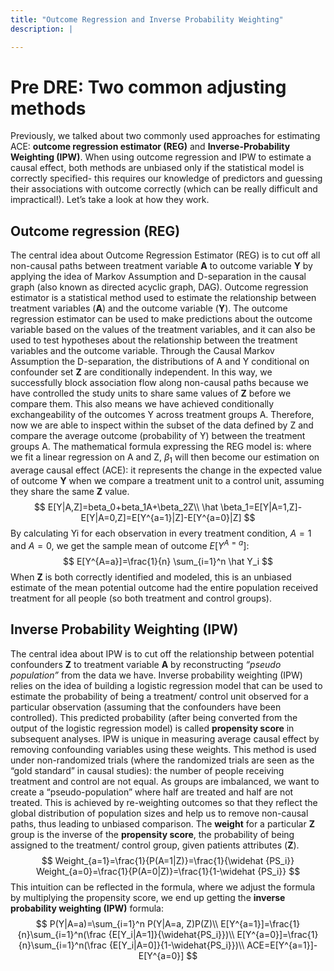 ```yaml
---
title: "Outcome Regression and Inverse Probability Weighting"
description: |

---
```


# Pre DRE: Two common adjusting methods {#reg-ipw}
  Previously, we talked about two commonly used approaches for estimating ACE: **outcome regression estimator (REG)** and **Inverse-Probability Weighting (IPW)**. When using outcome regression and IPW to estimate a causal effect, both methods are unbiased only if the statistical model is correctly specified- this requires our knowledge of predictors and guessing their associations with outcome correctly (which can be really difficult and impractical!). Let’s take a look at how they work.

## Outcome regression (REG)
  The central idea about Outcome Regression Estimator (REG) is to cut off all non-causal paths between treatment variable **A** to outcome variable **Y** by applying the idea of Markov Assumption and D-separation in the causal graph (also known as directed acyclic graph, DAG).
  Outcome regression estimator is a statistical method used to estimate the relationship between treatment variables (**A**) and the outcome variable (**Y**). The outcome regression estimator can be used to make predictions about the outcome variable based on the values of the treatment variables, and it can also be used to test hypotheses about the relationship between the treatment variables and the outcome variable.
  Through the Causal Markov Assumption the D-separation, the distributions of A and Y conditional on confounder set **Z** are conditionally independent. In this way, we successfully block association flow along non-causal paths because we have controlled the study units to share same values of **Z** before we compare them. This also means we have achieved conditionally exchangeability of the outcomes Y across treatment groups A. Therefore, now we are able to inspect within the subset of the data defined by Z and compare the average outcome (probability of Y) between the treatment groups A.
  The mathematical formula expressing the REG model is: where we fit a linear regression on A and Z, $\beta_1$ will then become our estimation on average causal effect (ACE): it represents the change in the expected value of outcome **Y** when we compare a treatment unit to a control unit, assuming they share the same **Z** value.
$$
E[Y|A,Z]=beta_0+beta_1A+\beta_2Z\\
\hat \beta_1=E[Y|A=1,Z]-E[Y|A=0,Z]=E[Y^{a=1}|Z]-E[Y^{a=0}|Z]
$$
By calculating Yi for each observation in every treatment condition, $A=1$ and $A=0$, we get the sample mean of outcome $E[Y^{A=a}]$: 
$$
E[Y^{A=a}]=\frac{1}{n} \sum_{i=1}^n \hat Y_i
$$
When **Z** is both correctly identified and modeled, this is an unbiased estimate of the mean potential outcome had the entire population received treatment for all people (so both treatment and control groups).

## Inverse Probability Weighting (IPW)
  The central idea about IPW is to cut off the relationship between potential confounders **Z** to treatment variable **A** by reconstructing *“pseudo population”* from the data we have.
  Inverse probability weighting (IPW) relies on the idea of building a logistic regression model that can be used to estimate the probability of being a treatment/ control unit observed for a particular observation (assuming that the confounders have been controlled). This predicted probability (after being converted from the output of the logistic regression model) is called **propensity score** in subsequent analyses. IPW is unique in measuring average causal effect by removing confounding variables using these weights.
  This method is used under non-randomized trials (where the randomized trials are seen as the “gold standard” in causal studies): the number of people receiving treatment and control are not equal. As groups are imbalanced, we want to create a “pseudo-population” where half are treated and half are not treated. 
  This is achieved by re-weighting outcomes so that they reflect the global distribution of population sizes and help us to remove non-causal paths, thus leading to unbiased comparison. The **weight** for a particular **Z** group is the inverse of the **propensity score**, the probability of being assigned to the treatment/ control group, given patients attributes (**Z**).
$$
Weight_{a=1}=\frac{1}{P(A=1|Z)}=\frac{1}{\widehat {PS_i}}
Weight_{a=0}=\frac{1}{P(A=0|Z)}=\frac{1}{1-\widehat {PS_i}}
$$
This intuition can be reflected in the formula, where we adjust the formula by multiplying the propensity score, we end up getting the **inverse probability weighting (IPW)** formula:
$$
P(Y|A=a)=\sum_{i=1}^n P(Y|A=a, Z)P(Z)\\
E[Y^{a=1}]=\frac{1}{n}\sum_{i=1}^n(\frac {E[Y_i|A=1]}{\widehat{PS_i}})\\
E[Y^{a=0}]=\frac{1}{n}\sum_{i=1}^n(\frac {E[Y_i|A=0]}{1-\widehat{PS_i}})\\
ACE=E[Y^{a=1}]-E[Y^{a=0}]
$$
